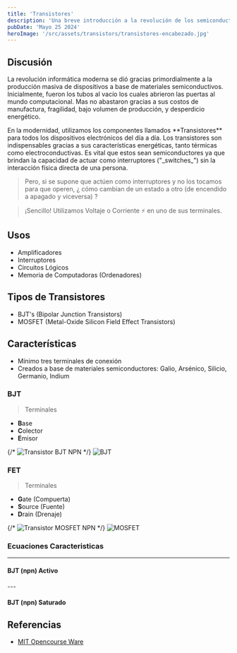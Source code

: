```yaml
---
title: 'Transistores'
description: 'Una breve introducción a la revolución de los semiconductores'
pubDate: 'Mayo 25 2024'
heroImage: '/src/assets/transistors/transistores-encabezado.jpg'
---
```


## Discusión

<p> La revolución informática moderna 
se dió gracias primordialmente a la producción masiva de dispositivos a base de materiales semiconductivos.
Inicialmente, fueron los tubos al vacío los cuales abrieron las puertas al mundo computacional.
Mas no abastaron gracias a sus costos de manufactura, fragilidad, bajo volumen de producción, 
y desperdicio energético.</p>

<p>
En la modernidad, utilizamos los componentes llamados **Transistores** para
todos los dispositivos electrónicos del día a día. Los transistores son indispensables
gracias a sus características energéticas, tanto térmicas como electroconductivas.
Es vital que estos sean semiconductores ya que brindan la capacidad de actuar como
interruptores ("_switches_") sin la interacción física directa de una persona.
</p>

> Pero, si se supone que actúen como interruptores y no los tocamos para que operen,
> ¿ cómo cambian de un estado a otro (de encendido a apagado y viceversa) ?

> ¡Sencillo! Utilizamos Voltaje o Corriente ⚡️ en uno de sus terminales.

## Usos
- Amplificadores
- Interruptores
- Circuitos Lógicos
- Memoria de Computadoras (Ordenadores)

## Tipos de Transistores
- BJT's (Bipolar Junction Transistors)
- MOSFET (Metal-Oxide Silicon Field Effect Transistors)

## Características
- Mínimo tres terminales de conexión
- Creados a base de materiales semiconductores: Galio, Arsénico, Silicio, Germanio, Indium

### BJT
> Terminales
 - **B**ase
 - **C**olector
 - **E**misor

 {/* ![Transistor BJT NPN](/assets/transistors/bjt-npn.jpg) */}
<Image
 width={200}
 height={200}
 alt="BJT"
 src="/src/assets/transistors/bjt-npn.jpg"/>

### FET
> Terminales
- **G**ate (Compuerta)
- **S**ource (Fuente)
- **D**rain (Drenaje)

{/* ![Transistor MOSFET NPN](assets/transistors/npn-mosfet.jpg) */}
<Image
 width={200}
 height={200}
 alt="MOSFET"
 src="/src/assets/transistors/npnmosfet.jpg"/>
### Ecuaciones Caracteristicas
---
#### BJT (npn) Activo
<Latex formula='\beta = i_c / i_b'/>
<Latex formula='i_b = (I_s / \beta )e^{v_{be} / v_t}'/>
<Latex formula='i_c = I_s e^{v_{be} / v_t}'/>
---

#### BJT (npn) Saturado
<Latex formula=' I_e = I_c + I_b'/> 
<Latex formula=' I_e = (\beta + 1) I_b'/> 
<Latex formula=' I_c = \beta I_b'/>
<Latex formula=' I_c = (\beta) / (\beta + 1) I_e'/> 
<Latex formula=' I_c(sat) = (V_{cc} - V_{ce}(sat)) / R_c'/>
<Latex formula=' \alpha = \beta / (\beta + 1)'/>

## Referencias
- [MIT Opencourse Ware](https://ocw.mit.edu/courses/6-071j-introduction-to-electronics-signals-and-measurement-spring-2006/b30aa58fb0c9915da21e5a5855384818_19_bjt_1.pdf)